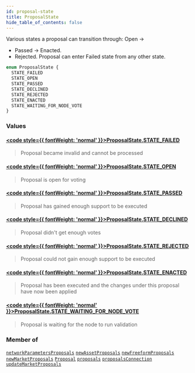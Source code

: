 ```yaml
---
id: proposal-state
title: ProposalState
hide_table_of_contents: false
---
```








Various states a proposal can transition through:
Open -&#x003E;
- Passed -&#x003E; Enacted.
- Rejected.
Proposal can enter Failed state from any other state.

```graphql
enum ProposalState {
  STATE_FAILED
  STATE_OPEN
  STATE_PASSED
  STATE_DECLINED
  STATE_REJECTED
  STATE_ENACTED
  STATE_WAITING_FOR_NODE_VOTE
}
```


### Values

#### [<code style={{ fontWeight: 'normal' }}>ProposalState.<b>STATE_FAILED</b></code>](#) 
> Proposal became invalid and cannot be processed
> 

#### [<code style={{ fontWeight: 'normal' }}>ProposalState.<b>STATE_OPEN</b></code>](#) 
> Proposal is open for voting
> 

#### [<code style={{ fontWeight: 'normal' }}>ProposalState.<b>STATE_PASSED</b></code>](#) 
> Proposal has gained enough support to be executed
> 

#### [<code style={{ fontWeight: 'normal' }}>ProposalState.<b>STATE_DECLINED</b></code>](#) 
> Proposal didn't get enough votes
> 

#### [<code style={{ fontWeight: 'normal' }}>ProposalState.<b>STATE_REJECTED</b></code>](#) 
> Proposal could not gain enough support to be executed
> 

#### [<code style={{ fontWeight: 'normal' }}>ProposalState.<b>STATE_ENACTED</b></code>](#) 
> Proposal has been executed and the changes under this proposal have now been applied
> 

#### [<code style={{ fontWeight: 'normal' }}>ProposalState.<b>STATE_WAITING_FOR_NODE_VOTE</b></code>](#) 
> Proposal is waiting for the node to run validation
> 



### Member of

[`networkParametersProposals`](/testnet/api/graphql/queries/network-parameters-proposals)  <Badge class="secondary" text="query"/><Bullet />[`newAssetProposals`](/testnet/api/graphql/queries/new-asset-proposals)  <Badge class="secondary" text="query"/><Bullet />[`newFreeformProposals`](/testnet/api/graphql/queries/new-freeform-proposals)  <Badge class="secondary" text="query"/><Bullet />[`newMarketProposals`](/testnet/api/graphql/queries/new-market-proposals)  <Badge class="secondary" text="query"/><Bullet />[`Proposal`](/testnet/api/graphql/objects/proposal)  <Badge class="secondary" text="object"/><Bullet />[`proposals`](/testnet/api/graphql/queries/proposals)  <Badge class="secondary" text="query"/><Bullet />[`proposalsConnection`](/testnet/api/graphql/queries/proposals-connection)  <Badge class="secondary" text="query"/><Bullet />[`updateMarketProposals`](/testnet/api/graphql/queries/update-market-proposals)  <Badge class="secondary" text="query"/>



